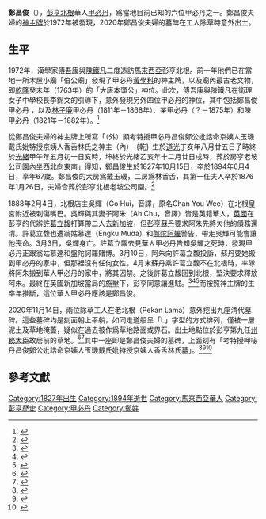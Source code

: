{{Infobox Politician|honorific-prefix=[[北根|北根]]華人[[甲必丹|甲必丹]]|native_name=鄭昌俊|birth_date={{Birth date|1827|10|15}}|death_date={{Death date and age|1894|6|4|1827|10|15}}|spouse=戴玉璣<br>林香舌}}

'''鄭昌俊'''（{{bd|1827年|10月15日|1894年|6月4日}}），[[彭亨|彭亨]][[北根|北根]]華人[[甲必丹|甲必丹]]，爲當地目前已知的六位甲必丹之一。鄭昌俊夫婦的[[牌位|神主牌]]於1972年被發現，2020年鄭昌俊夫婦的墓碑在工人除草時意外出土。

== 生平 ==
1972年，漢學家[[傅吾康|傅吾康]]與[[陳鐵凡|陳鐵凡]]二度造訪[[馬來西亞|馬來西亞]]彭亨北根。前一年他們已在當地一所木屋小廟「伯公廟」發現了甲必丹[[黃學科|黃學科]]的神主牌，以及廟內最古老文物，即[[乾隆|乾隆]]癸未年（1763年）的「大唐本頭公」神位。此次，傅吾康與陳鐵凡在衛理女子中學校長李錦文的引導下，意外發現另外四位甲必丹的神位，其中包括鄭昌俊甲必丹 ，以及[[林子廉|林子廉]]甲必丹（1811年－1868年）、某甲必丹（？－1875年）和陳甲必丹（1821年－1882年）。<ref>{{Cite book|title=《南洋华裔文物论集》|last=陈铁凡|first=|publisher=燕京文化事业股份有限公司|year=1977|isbn=|location=台北|pages=32-33}}</ref>

從鄭昌俊夫婦的神主牌上所寫「（外）顯考特授甲必丹昌俊鄭公妣誥命京姨人玉璣戴氏妣特授京姨人香舌林氏之神主（內）-{乾}-生於[[道光|道光]]丁亥年八月廿五日子時終於[[光緒|光緒]]甲午年五月初一日亥時，坤終於光緒乙亥年十二月廿日戌時，葬於房亨老坡公司園內坐西北向東南」得知，鄭昌俊生於1827年10月15日，卒於1894年6月4日，享年67歲。鄭昌俊的大房爲戴玉璣，二房爲林香舌，其第一任夫人卒於1876年1月26日，夫婦合葬於彭亨北根老坡公司園。<ref>{{Cite book|title=《馬來西亞華文銘刻萃編》第2卷|last=傅吾康、陳鐵凡|first=|publisher=馬來亞大學出版社|year=1985|isbn=|location=吉隆坡|pages=499-500}}</ref>

1888年2月4日，北根店主吳輝（Go Hui，音譯，原名Chan You Wee）在北根皇宮附近被刺傷嘴巴。吳輝與其妻子阿朱（Ah Chu，音譯）皆是英籍華人，[[英國|英國]]在彭亨的代辦[[休·克利福德|許葛立馥]]打算帶二人去[[新加坡|新加坡]]，但[[彭亨苏丹|彭亨蘇丹]]{{tsl|en|Ahmad Muʽazzam|阿末慕亚占}}要求阿朱先將欠他的債務還清。許葛立馥也遭翁姑慕達（Engku Muda）和[[盤陀訶羅|盤陀訶羅]]警告，帶走吳輝可能會讓他喪命。3月3日，吳輝身亡。許葛立馥去見華人甲必丹告知吳輝之死時，發現甲必丹正跟翁姑慕達和盤陀訶羅賭博。3月10日，阿朱向許葛立馥投訴，蘇丹要她搬到甲必丹的家中，但那裡沒有任何女性。4月末蘇丹乘許葛立馥不在北根時，率隊將阿朱搬到華人甲必丹的家中，將其囚禁。之後許葛立馥回到北根，堅決要求釋放阿朱。最終在英國新加坡當局的施壓下，彭亨同意讓{{tsl|en|Resident (title)|參政司}}進駐。<ref>{{Cite journal|title=A HISTORY OF PAHANG|author=W. LINEHAN|url=https://www.jstor.org/stable/41585562?seq=1|journal=Journal of the Malayan Branch of the Royal Asiatic Society, Vol. 14, No. 2 (125)|issue=|doi=|others=|year=May, 1936|volume=|page=120-126|pmid=|access-date=2020-11-20|archive-date=2020-11-22|archive-url=https://web.archive.org/web/20201122022241/https://www.jstor.org/stable/41585562?seq=1|dead-url=no}}</ref><ref>{{Cite journal|title=The Extension of British Control to Pahang|author=Eunice Thio|url=https://www.jstor.org/stable/41503107|journal=Journal of the Malayan Branch of the Royal Asiatic Society, Vol. 30, No. 1 (177)|issue=|doi=|others=|year=1957|volume=|page=70|pmid=|access-date=2020-11-20|archive-date=2020-11-22|archive-url=https://web.archive.org/web/20201122022242/https://www.jstor.org/stable/41503107|dead-url=no}}</ref><ref>{{Cite book|title=Pahang, 1880–1933: A Political History|last=Aruna Gopinath|first=|publisher=Council of the Malaysian Branch of the Royal Asiatic Society|year=1991|isbn=|location=Kuala Lumpur|pages=92}}</ref>而按照神主牌的生卒年推斷，這位華人甲必丹應該是鄭昌俊。

2020年11月14日，兩位除草工人在老北根（Pekan Lama）意外挖出九座清代墓碑。這些墓碑均是刻面朝上平躺，如同走道般呈「L」字型的方式排列，僅被一層泥土及草地掩蓋，疑似在過去被作爲草地路面或界石。出土地點位於彭亨第九任[[彭亨州务大臣|州務大臣]]{{tsl|ms|Muhamad Bin Jusoh|莫哈末朱索}}故居前的草地。<ref>{{Cite news|url=https://www.sinchew.com.my/content/content_2377630.html|title=10清代古墓彭出土 · 证明华裔先贤250年前落脚北根|author=|date=2020-11-16|work=[[星洲網|星洲網]]|publisher=|accessdate=|language=|format=|archive-date=2020-11-16|archive-url=https://web.archive.org/web/20201116212141/https://www.sinchew.com.my/content/content_2377630.html|dead-url=no}}</ref><ref>{{Cite news|url=https://www.chinapress.com.my/20201116/%E5%8C%97%E6%A0%B9%E9%A9%AC%E6%9D%A5%E9%AB%98%E8%84%9A%E5%B1%8B-%E6%83%8A%E7%8E%B0%E6%B8%85%E6%9C%AB%E5%A2%93%E7%A2%91/|title=北根马来高脚屋 惊现清末墓碑|author=|date=2020-11-16|work=[[中國報|中國報]]|publisher=|accessdate=|language=|format=|archive-date=2020-11-16|archive-url=https://web.archive.org/web/20201116212134/https://www.chinapress.com.my/20201116/%E5%8C%97%E6%A0%B9%E9%A9%AC%E6%9D%A5%E9%AB%98%E8%84%9A%E5%B1%8B-%E6%83%8A%E7%8E%B0%E6%B8%85%E6%9C%AB%E5%A2%93%E7%A2%91/|dead-url=no}}</ref>其中一座即是鄭昌俊夫婦的墓碑，上面刻有「考特授呷咇丹昌俊鄭公妣誥命京姨人玉璣戴氏妣特授京姨人香舌林氏墓」。<ref>{{Cite news|url=https://www.sinchew.com.my/content/content_2379377.html|title=李永球：墓碑确认属清朝 不排除墓穴在附近|author=|date=2020-11-19|work=[[星洲網|星洲網]]|publisher=|accessdate=|language=|format=|archiveurl=https://web.archive.org/web/20201120044532/https://www.sinchew.com.my/content/content_2379377.html|archivedate=2020-11-20|dead-url=no}}</ref><ref>{{Cite news|url=http://eastcoast.chinapress.com.my/20201121/%E7%99%BD%E4%BC%9F%E6%9D%83%EF%BC%9A%E9%87%8D%E8%A6%81%E6%96%87%E5%8C%96%E8%B5%84%E4%BA%A7-%E6%B8%85%E6%9C%9D%E5%A2%93%E7%A2%91-%E5%BA%94%E5%A6%A5%E5%96%84%E5%A4%84%E7%90%86/|title=白伟权：重要文化资产 清朝墓碑 应妥善处理|author=|date=2020-11-21|work=[[中國報|中國報]]|publisher=|accessdate=|language=|format=|archive-date=2020-11-22|archive-url=https://web.archive.org/web/20201122022125/http://eastcoast.chinapress.com.my/20201121/%E7%99%BD%E4%BC%9F%E6%9D%83%EF%BC%9A%E9%87%8D%E8%A6%81%E6%96%87%E5%8C%96%E8%B5%84%E4%BA%A7-%E6%B8%85%E6%9C%9D%E5%A2%93%E7%A2%91-%E5%BA%94%E5%A6%A5%E5%96%84%E5%A4%84%E7%90%86/|dead-url=no}}</ref><ref>{{Cite news|url=https://www.malaysiakini.com/columns/553121|title=发现北根清代古墓|author=黎羨|date=2020-11-30|work=[[當今大馬|當今大馬]]|publisher=|accessdate=|language=|format=}}</ref>

== 參考文獻 ==
<references />
{{馬來半島華人甲必丹}}

[[Category:1827年出生|Category:1827年出生]]
[[Category:1894年逝世|Category:1894年逝世]]
[[Category:馬來西亞華人|Category:馬來西亞華人]]
[[Category:彭亨歷史|Category:彭亨歷史]]
[[Category:甲必丹|Category:甲必丹]]
[[Category:鄭姓|Category:鄭姓]]